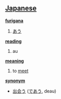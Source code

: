 == [[Japanese]] ==                                          

'''[[furigana]]'''
# [[あう]]

'''[[reading]]'''
# au

'''[[meaning]]'''
# to [[meet]]

'''[[synonym]]'''
* [[出会う]] ([[であう]], deau)